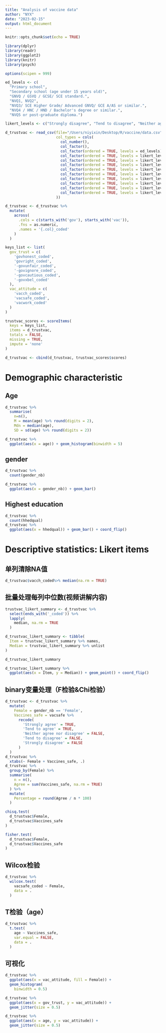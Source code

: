 ```yaml
---
title: "Analysis of vaccine data"
author: "NYX"
date: "2023-02-15"
output: html_document
---
```


```r
knitr::opts_chunk$set(echo = TRUE)

library(dplyr)
library(readr)
library(ggplot2)
library(knitr)
library(psych)

options(scipen = 999)

ed_levels <- c(
  "Primary school",
  "Secondary school (age under 15 years old)",
  "GNVQ / GSVQ / GCSE/ SCE standard.",
  "NVQ1, NVQ2",
  "NVQ3/ SCE Higher Grade/ Advanced GNVQ/ GCE A/AS or similar.",
  "NVQ4 / HNC / HND / Bachelor's degree or similar.",           
  "NVQ5 or post-graduate diploma.")

likert_levels <- c("Strongly disagree", "Tend to disagree", "Neither agree nor disagree", "Tend to agree", "Strongly agree")

d_trustvac <- read_csv(file="/Users/niyixin/Desktop/R/vaccine/data.csv",
                       col_types = cols(
                         col_number(),
                         col_factor(),
                         col_factor(ordered = TRUE, levels = ed_levels),
                         col_factor(ordered = TRUE, levels = likert_levels),
                         col_factor(ordered = TRUE, levels = likert_levels),
                         col_factor(ordered = TRUE, levels = likert_levels),
                         col_factor(ordered = TRUE, levels = likert_levels),
                         col_factor(ordered = TRUE, levels = likert_levels),
                         col_factor(ordered = TRUE, levels = likert_levels),
                         col_factor(ordered = TRUE, levels = likert_levels),
                         col_factor(ordered = TRUE, levels = likert_levels),
                         col_factor(ordered = TRUE, levels = likert_levels)
                       ))

d_trustvac <- d_trustvac %>%
  mutate(
    across(
      .cols = c(starts_with('gov'), starts_with('vac')),
      .fns = as.numeric,
      .names = '{.col}_coded'
    )
  )

keys_list <- list(
  gov_trust = c(
    'govhonest_coded',
    'govright_coded',
    '-govunfair_coded',
    '-govignore_coded',
    '-govcautious_coded',
    '-govxbel_coded'
  ),
  vac_attitude = c(
    'vacch_coded',
    'vacsafe_coded',
    'vacwork_coded'
  )
)

trustvac_scores <- scoreItems(
  keys = keys_list,
  items = d_trustvac,
  totals = FALSE,
  missing = TRUE,
  impute = 'none'
)

d_trustvac <- cbind(d_trustvac, trustvac_scores$scores)

```

# Demographic characteristic

## Age
```r
d_trustvac %>%
  summarise(
    n=n(), 
    M = mean(age) %>% round(digits = 2),
    Mdn = median(age),
    SD = sd(age) %>% round(digits = 2))

d_trustvac %>%
  ggplot(aes(x = age)) + geom_histogram(binwidth = 5)
```

## gender
```r
d_trustvac %>%
  count(gender_nb)

d_trustvac %>%
  ggplot(aes(x = gender_nb)) + geom_bar()
```

## Highest education
```r
d_trustvac %>%
  count(hhedqual)
d_trustvac %>%
  ggplot(aes(x = hhedqual)) + geom_bar() + coord_flip()
```
# Descriptive statistics: Likert items

## 单列清除NA值
```r
d_trustvac$vacch_coded%>% median(na.rm = TRUE)
```

## 批量处理每列中位数(视频讲解内容)
```r
trustvac_likert_summary <- d_trustvac %>%
  select(ends_with('_coded')) %>%
  lapply(
    median, na.rm = TRUE
  )

d_trustvac_likert_summary <- tibble(
  Item = trustvac_likert_summary %>% names,
  Median = trustvac_likert_summary %>% unlist
)

d_trustvac_likert_summary

d_trustvac_likert_summary %>%
  ggplot(aes(x = Item, y = Median)) + geom_point() + coord_flip()
```
## binary变量处理（F检验&Chi检验）
```r
d_trustvac <- d_trustvac %>%
  mutate(
    Female = gender_nb == 'Female',
    Vaccines_safe = vacsafe %>%
      recode(
        'Strongly agree' = TRUE,
        'Tend to agree' = TRUE,
        'Neither agree nor disagree' = FALSE,
        'Tend to disagree' = FALSE,
        'Strongly disagree' = FALSE
      )
  )
d_trustvac %>%
  xtabs(~ Female + Vaccines_safe, .)
d_trustvac %>%
  group_by(Female) %>%
  summarise(
    n = n(),
    Agree = sum(Vaccines_safe, na.rm = TRUE)
  ) %>%
  mutate(
    Percentage = round(Agree / n * 100)
  )

chisq.test(
  d_trustvac$Female,
  d_trustvac$Vaccines_safe
)

fisher.test(
  d_trustvac$Female,
  d_trustvac$Vaccines_safe
)


```
## Wilcox检验
```r
d_trustvac %>%
  wilcox.test(
    vacsafe_coded ~ Female,
    data = .
  )
```

## T检验（age）
```r
d_trustvac %>%
  t.test(
    age ~ Vaccines_safe,
    var.equal = FALSE,
    data = .
  )
```
## 可视化
```r
d_trustvac %>%
  ggplot(aes(x = vac_attitude, fill = Female)) +
  geom_histogram(
    binwidth = 0.5)
```
```r
d_trustvac %>%
  ggplot(aes(x = gov_trust, y = vac_attitude)) +
  geom_jitter(size = 0.5)
```
```r
d_trustvac %>%
  ggplot(aes(x = age, y = vac_attitude)) +
  geom_jitter(size = 0.5)
```


